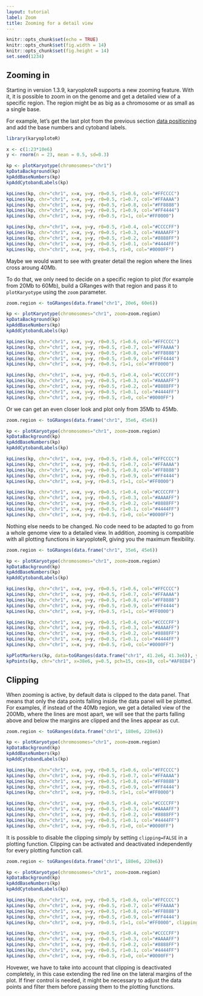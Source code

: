```yaml
---
layout: tutorial
label: Zoom
title: Zooming for a detail view
---
```



```r
knitr::opts_chunk$set(echo = TRUE)
knitr::opts_chunk$set(fig.width = 14)
knitr::opts_chunk$set(fig.height = 14)
set.seed(1234)
```

## Zooming in

Starting in version 1.3.9, karyoploteR supports a new zooming feature. With 
it, it is possible to zoom in on the genome and get a detailed view of a 
specific region. The region might be as big as a chromosome or as small as a 
single base.

For example, let's get the last plot from the previous section 
[data positioning]({{ site.baseurl }}{% link Tutorial/DataPositioning/DataPositioning.md %})
and add the base numbers and cytoband labels.


```r
library(karyoploteR)

x <- c(1:23*10e6)
y <- rnorm(n = 23, mean = 0.5, sd=0.3)

kp <- plotKaryotype(chromosomes="chr1")
kpDataBackground(kp)
kpAddBaseNumbers(kp)
kpAddCytobandLabels(kp)

kpLines(kp, chr="chr1", x=x, y=y, r0=0.5, r1=0.6, col="#FFCCCC")
kpLines(kp, chr="chr1", x=x, y=y, r0=0.5, r1=0.7, col="#FFAAAA")
kpLines(kp, chr="chr1", x=x, y=y, r0=0.5, r1=0.8, col="#FF8888")
kpLines(kp, chr="chr1", x=x, y=y, r0=0.5, r1=0.9, col="#FF4444")
kpLines(kp, chr="chr1", x=x, y=y, r0=0.5, r1=1, col="#FF0000")

kpLines(kp, chr="chr1", x=x, y=y, r0=0.5, r1=0.4, col="#CCCCFF")
kpLines(kp, chr="chr1", x=x, y=y, r0=0.5, r1=0.3, col="#AAAAFF")
kpLines(kp, chr="chr1", x=x, y=y, r0=0.5, r1=0.2, col="#8888FF")
kpLines(kp, chr="chr1", x=x, y=y, r0=0.5, r1=0.1, col="#4444FF")
kpLines(kp, chr="chr1", x=x, y=y, r0=0.5, r1=0, col="#0000FF")

```

Maybe we would want to see with greater detail the region where the lines cross
aroung 40Mb.

To do that, we only need to decide on a specific region to plot (for example
from 20Mb to 60Mb), build a GRanges with that region and pass it to 
`plotKaryotype` using the `zoom` parameter. 

```r

zoom.region <- toGRanges(data.frame("chr1", 20e6, 60e6))

kp <- plotKaryotype(chromosomes="chr1", zoom=zoom.region)
kpDataBackground(kp)
kpAddBaseNumbers(kp)
kpAddCytobandLabels(kp)

kpLines(kp, chr="chr1", x=x, y=y, r0=0.5, r1=0.6, col="#FFCCCC")
kpLines(kp, chr="chr1", x=x, y=y, r0=0.5, r1=0.7, col="#FFAAAA")
kpLines(kp, chr="chr1", x=x, y=y, r0=0.5, r1=0.8, col="#FF8888")
kpLines(kp, chr="chr1", x=x, y=y, r0=0.5, r1=0.9, col="#FF4444")
kpLines(kp, chr="chr1", x=x, y=y, r0=0.5, r1=1, col="#FF0000")

kpLines(kp, chr="chr1", x=x, y=y, r0=0.5, r1=0.4, col="#CCCCFF")
kpLines(kp, chr="chr1", x=x, y=y, r0=0.5, r1=0.3, col="#AAAAFF")
kpLines(kp, chr="chr1", x=x, y=y, r0=0.5, r1=0.2, col="#8888FF")
kpLines(kp, chr="chr1", x=x, y=y, r0=0.5, r1=0.1, col="#4444FF")
kpLines(kp, chr="chr1", x=x, y=y, r0=0.5, r1=0, col="#0000FF")


```

Or we can get an even closer look and plot only from 35Mb to 45Mb.

```r

zoom.region <- toGRanges(data.frame("chr1", 35e6, 45e6))

kp <- plotKaryotype(chromosomes="chr1", zoom=zoom.region)
kpDataBackground(kp)
kpAddBaseNumbers(kp)
kpAddCytobandLabels(kp)

kpLines(kp, chr="chr1", x=x, y=y, r0=0.5, r1=0.6, col="#FFCCCC")
kpLines(kp, chr="chr1", x=x, y=y, r0=0.5, r1=0.7, col="#FFAAAA")
kpLines(kp, chr="chr1", x=x, y=y, r0=0.5, r1=0.8, col="#FF8888")
kpLines(kp, chr="chr1", x=x, y=y, r0=0.5, r1=0.9, col="#FF4444")
kpLines(kp, chr="chr1", x=x, y=y, r0=0.5, r1=1, col="#FF0000")

kpLines(kp, chr="chr1", x=x, y=y, r0=0.5, r1=0.4, col="#CCCCFF")
kpLines(kp, chr="chr1", x=x, y=y, r0=0.5, r1=0.3, col="#AAAAFF")
kpLines(kp, chr="chr1", x=x, y=y, r0=0.5, r1=0.2, col="#8888FF")
kpLines(kp, chr="chr1", x=x, y=y, r0=0.5, r1=0.1, col="#4444FF")
kpLines(kp, chr="chr1", x=x, y=y, r0=0.5, r1=0, col="#0000FF")


```

Nothing else needs to be changed. No code need to be adapted to go from a 
whole genome view to a detailed view. In addition, zooming is compatible with 
all plotting functions in karyoploteR, giving you the maximum flexibility.


```r


zoom.region <- toGRanges(data.frame("chr1", 35e6, 45e6))

kp <- plotKaryotype(chromosomes="chr1", zoom=zoom.region)
kpDataBackground(kp)
kpAddBaseNumbers(kp)
kpAddCytobandLabels(kp)

kpLines(kp, chr="chr1", x=x, y=y, r0=0.5, r1=0.6, col="#FFCCCC")
kpLines(kp, chr="chr1", x=x, y=y, r0=0.5, r1=0.7, col="#FFAAAA")
kpLines(kp, chr="chr1", x=x, y=y, r0=0.5, r1=0.8, col="#FF8888")
kpLines(kp, chr="chr1", x=x, y=y, r0=0.5, r1=0.9, col="#FF4444")
kpLines(kp, chr="chr1", x=x, y=y, r0=0.5, r1=1, col="#FF0000")

kpLines(kp, chr="chr1", x=x, y=y, r0=0.5, r1=0.4, col="#CCCCFF")
kpLines(kp, chr="chr1", x=x, y=y, r0=0.5, r1=0.3, col="#AAAAFF")
kpLines(kp, chr="chr1", x=x, y=y, r0=0.5, r1=0.2, col="#8888FF")
kpLines(kp, chr="chr1", x=x, y=y, r0=0.5, r1=0.1, col="#4444FF")
kpLines(kp, chr="chr1", x=x, y=y, r0=0.5, r1=0, col="#0000FF")

kpPlotMarkers(kp, data=toGRanges(data.frame("chr1", 41.2e6, 41.3e6)), y = 0.6, labels = "GeneA")
kpPoints(kp, chr="chr1", x=38e6, y=0.5, pch=15, cex=10, col="#AF8EB4")

```

## Clipping

When zooming is active, by default data is clipped to the data panel. That means 
that only the data points falling inside the data panel will be plotted. For 
examples, if instead of the 40Mb region, we get a detailed view of the 200Mb, 
where the lines are most apart, we will see that the parts falling above and 
below the margins are clipped and the lines appear as cut.

```r


zoom.region <- toGRanges(data.frame("chr1", 180e6, 220e6))

kp <- plotKaryotype(chromosomes="chr1", zoom=zoom.region)
kpDataBackground(kp)
kpAddBaseNumbers(kp)
kpAddCytobandLabels(kp)

kpLines(kp, chr="chr1", x=x, y=y, r0=0.5, r1=0.6, col="#FFCCCC")
kpLines(kp, chr="chr1", x=x, y=y, r0=0.5, r1=0.7, col="#FFAAAA")
kpLines(kp, chr="chr1", x=x, y=y, r0=0.5, r1=0.8, col="#FF8888")
kpLines(kp, chr="chr1", x=x, y=y, r0=0.5, r1=0.9, col="#FF4444")
kpLines(kp, chr="chr1", x=x, y=y, r0=0.5, r1=1, col="#FF0000")

kpLines(kp, chr="chr1", x=x, y=y, r0=0.5, r1=0.4, col="#CCCCFF")
kpLines(kp, chr="chr1", x=x, y=y, r0=0.5, r1=0.3, col="#AAAAFF")
kpLines(kp, chr="chr1", x=x, y=y, r0=0.5, r1=0.2, col="#8888FF")
kpLines(kp, chr="chr1", x=x, y=y, r0=0.5, r1=0.1, col="#4444FF")
kpLines(kp, chr="chr1", x=x, y=y, r0=0.5, r1=0, col="#0000FF")


```

It is possible to disable the clipping simply by setting `clipping=FALSE` in 
a plotting function. Clipping can be activated and deactivated independently 
for every plotting function call.


```r


zoom.region <- toGRanges(data.frame("chr1", 180e6, 220e6))

kp <- plotKaryotype(chromosomes="chr1", zoom=zoom.region)
kpDataBackground(kp)
kpAddBaseNumbers(kp)
kpAddCytobandLabels(kp)

kpLines(kp, chr="chr1", x=x, y=y, r0=0.5, r1=0.6, col="#FFCCCC")
kpLines(kp, chr="chr1", x=x, y=y, r0=0.5, r1=0.7, col="#FFAAAA")
kpLines(kp, chr="chr1", x=x, y=y, r0=0.5, r1=0.8, col="#FF8888")
kpLines(kp, chr="chr1", x=x, y=y, r0=0.5, r1=0.9, col="#FF4444")
kpLines(kp, chr="chr1", x=x, y=y, r0=0.5, r1=1, col="#FF0000", clipping=FALSE)

kpLines(kp, chr="chr1", x=x, y=y, r0=0.5, r1=0.4, col="#CCCCFF")
kpLines(kp, chr="chr1", x=x, y=y, r0=0.5, r1=0.3, col="#AAAAFF")
kpLines(kp, chr="chr1", x=x, y=y, r0=0.5, r1=0.2, col="#8888FF")
kpLines(kp, chr="chr1", x=x, y=y, r0=0.5, r1=0.1, col="#4444FF")
kpLines(kp, chr="chr1", x=x, y=y, r0=0.5, r1=0, col="#0000FF")


```
Hovewer, we have to take into account that clipping is deactivated completely,
in this case extending the red line on the lateral margins of the plot. If 
finer control is needed, it might be necessary to adjust the data points and
filter them before passing them to the plotting functions.


